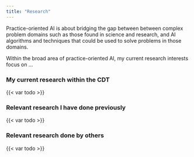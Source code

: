 ```yaml
---
title: "Research"
---
```


Practice-oriented AI is about bridging the gap between between complex problem domains such as those found in science and research, and AI algorithms and techniques that could be used to solve problems in those domains. 

Within the broad area of practice-oriented AI, my current research interests focus on ...

### My current research within the CDT

{{< var todo >}}

### Relevant research I have done previously

{{< var todo >}}

### Relevant research done by others

{{< var todo >}}

